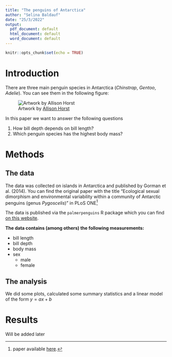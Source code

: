 ```yaml
---
title: "The penguins of Antarctica"
author: "Selina Baldauf"
date: "25/3/2022"
output:
  pdf_document: default
  html_document: default
  word_document: default
---
```


```r
knitr::opts_chunk$set(echo = TRUE)
```

# Introduction

There are three main penguin species in Antarctica (*Chinstrap*,
*Gentoo*, *Adelie*). You can see them in the following figure:

![Artwork by [Allison
Horst](https://twitter.com/allison_horst)](https://raw.githubusercontent.com/allisonhorst/palmerpenguins/main/man/figures/lter_penguins.png)

In this paper we want to answer the following questions

1.  How bill depth depends on bill length?
2.  Which penguin species has the highest body mass?

# Methods

## The data

The data was collected on islands in Antarctica and published by Gorman
et al. (2014). You can find the original paper with the title
"Ecological sexual dimorphism and environmental variability within a
community of Antarctic penguins (genus *Pygoscelis*)" in PLoS ONE[^1]

[^1]: paper available
    [here](https://doi.org/10.1371/journal.pone.0090081).

The data is published via the `palmerpenguins` R package which you can
find [on this website](https://allisonhorst.github.io/palmerpenguins/).

**The data contains (among others) the following measurements:**

-   bill length
-   bill depth
-   body mass
-   sex
    -   male
    -   female

## The analysis

We did some plots, calculated some summary statistics and a linear model
of the form $y = ax + b$

# Results

Will be added later
